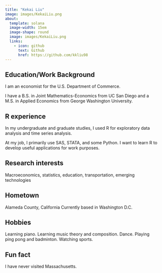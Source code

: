 ```yaml
---
title: "Kekai Liu"
image: images/KekaiLiu.png
about:
  template: solana
  image-width: 15em
  image-shape: round
  image: images/KekaiLiu.png
  links:
    - icon: github
      text: Github
      href: https://github.com/kkliu98
---
```


## Education/Work Background

I am an economist for the U.S. Department of Commerce.

I have a B.S. in Joint Mathematics-Economics from UC San Diego and a M.S. in Applied Economics from George Washington University.


## R experience

In my undergraduate and graduate studies, I used R for exploratory data analysis and time series analysis. 

At my job, I primarily use SAS, STATA, and some Python. I want to learn R to develop useful applications for work purposes.


## Research interests

Macroeconomics, statistics, education, transportation, emerging technologies

## Hometown

Alameda County, California
Currently based in Washington D.C.

## Hobbies

Learning piano. Learning music theory and composition. Dance. Playing ping pong and badminton. Watching sports.


## Fun fact

I have never visited Massachusetts.
